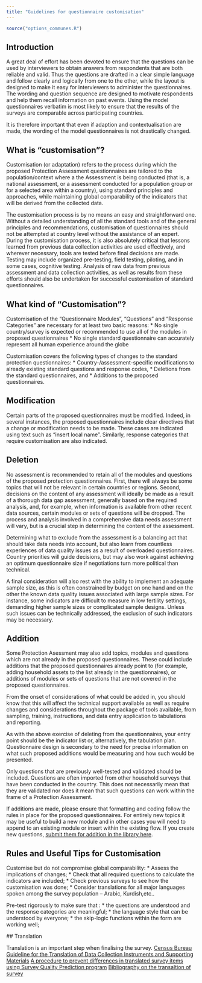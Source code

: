 ```yaml
---
title: "Guidelines for questionnaire customisation"
---
```


```r
source("options_communes.R")
```

<div class="note">

</div>
## Introduction

A great deal of effort has been devoted to ensure that the questions can be used by interviewers to obtain answers from respondents that are both reliable and valid. Thus the questions are drafted in a clear simple language and follow clearly and logically from one to the other, while the layout is designed to make it easy for interviewers to administer the questionnaires. The wording and question sequence are designed to motivate respondents and help them recall information on past events. Using the model questionnaires verbatim is most likely to ensure that the results of the surveys are comparable across participating countries. 

It is therefore important that even if adaption and contextualisation are made, the wording of the model questionnaires is not drastically changed.


## What is "customisation"?

Customisation (or adaptation) refers to the process during which the proposed Protection Assessment questionnaires are tailored to the population/context where a the Assessment is being conducted (that is, a national assessment, or a assessment conducted for a population group or for a selected area within a country), using standard principles and approaches, while maintaining global comparability of the indicators that will be derived from the collected data.

The customisation process is by no means an easy and straightforward one. Without a detailed understanding of all the standard tools and of the general principles and recommendations, customisation of questionnaires should not be attempted at country level without the assistance of an expert. During the customisation process, it is also absolutely critical that lessons learned from previous data collection activities are used effectively, and wherever necessary, tools are tested before final decisions are made. Testing may include organized pre-testing, field testing, piloting, and in some cases, cognitive testing. Analysis of raw data from previous assessment and data collection activities, as well as results from these efforts should also be undertaken for successful customisation of standard questionnaires.

## What kind of "Customisation"?

Customisation of the "Questionnaire Modules", "Questions" and "Response Categories" are necessary for at least two basic reasons:
 * 	No single country/survey is expected or recommended to use all of the modules in proposed questionnaires
 * 	No single standard questionnaire can accurately represent all human experience around the globe


Customisation covers the following types of changes to the standard protection questionnaires:
 * 	Country-/assessment-specific modifications to already existing standard questions and response codes,
 * 	Deletions from the standard questionnaires, and
 * 	Additions to the proposed questionnaires. 

## Modification

Certain parts of the proposed questionnaires must be modified. Indeed, in several instances, the proposed questionnaires include clear directives that a change or modification needs to be made. These cases are indicated using text such as  “insert local name". Similarly, response categories that require customisation are also indicated. 

## Deletion
No assessment is recommended to retain all of the modules and questions of the proposed protection questionnaires. First, there will always be some topics that will not be relevant in certain countries or regions. Second, decisions on the content of any assessment will ideally be made as a result of a thorough data gap assessment, generally based on the required analysis, and, for example, when information is available from other recent data sources, certain modules or sets of questions will be dropped. The process and analysis involved in a comprehensive data needs assessment will vary, but is a crucial step in determining the content of the assessment.

Determining what to exclude from the assessment is a balancing act that should take data needs into account, but also learn from countless experiences of data quality issues as a result of overloaded questionnaires. Country priorities will guide decisions, but may also work against achieving an optimum questionnaire size if negotiations turn more political than technical.

A final consideration will also rest with the ability to implement an adequate sample size, as this is often constrained by budget on one hand and on the other the known data quality issues associated with large sample sizes. For instance, some indicators are difficult to measure in low fertility settings, demanding higher sample sizes or complicated sample designs. Unless such issues can be technically addressed, the exclusion of such indicators may be necessary.

## Addition

Some Protection Asessment may also add topics, modules and questions which are not already in the proposed questionnaires. These could include additions that the proposed questionnaires already point to (for example, adding household assets to the list already in the questionnaires), or additions of modules or sets of questions that are not covered in the proposed questionnaires. 

From the onset of considerations of what could be added in, you should know that this will affect the technical support available as well as require changes and considerations throughout the package of tools available, from sampling, training, instructions, and data entry application to tabulations and reporting.

As with the above exercise of deleting from the questionnaires, your entry point should be the indicator list or, alternatively, the tabulation plan. Questionnaire design is secondary to the need for precise information on what such proposed additions would be measuring and how such would be presented.

Only questions that are previously well-tested and validated should be included. Questions are often imported from other household surveys that have been conducted in the country. This does not necessarily mean that they are validated nor does it mean that such questions can work within the frame of a Protection Assessment.

If additions are made, please ensure that formatting and coding follow the rules in place for the proposed questionnaires. For entirely new topics it may be useful to build a new module and in other cases you will need to append to an existing module or insert within the existing flow. If you create new questions, [submit them for addition in the library here](https://github.com/unhcr-mena/protection-assessment-toolkit/issues).


## Rules and Useful Tips for Customisation

Customise but do not compromise global comparability: 
 * 	Assess the implications of changes;
 * 	Check that all required questions to calculate the indicators are included;
 * 	Check previous surveys to see how the customisation was done;
 * 	Consider translations for all major languages spoken among the survey population – Arabic, Kurdish,etc.. 

Pre-test rigorously to make sure that :
 * 	the questions are understood and the response categories are meaningful;
 * 	the language style that can be understood by everyone;
 * 	the skip-logic functions within the form are working well;
 
 ## Translation
 
 Translation is an important step when finalising the survey.
 [Census Bureau Guideline for the Translation of Data Collection Instruments and Supporting Materials](https://www.census.gov/srd/papers/pdf/rsm2005-06.pdf)
 [A procedure to prevent differences in translated survey items using Survey Quality Prediction program](https://www.upf.edu/documents/3966940/3986764/RECSM_wp038.pdf)
 [Bibliography on the transaltion of survey](http://dgim.ucsf.edu/cadc/mm/translationguide.pdf)
 
